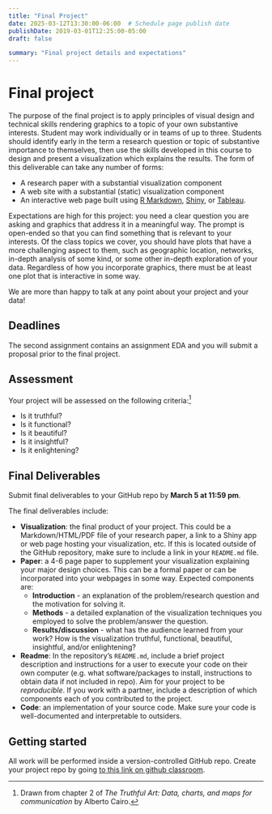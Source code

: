 ```yaml
---
title: "Final Project"
date: 2025-03-12T13:30:00-06:00  # Schedule page publish date
publishDate: 2019-03-01T12:25:00-05:00
draft: false

summary: "Final project details and expectations"
---
```


# Final project

The purpose of the final project is to apply principles of visual design and technical skills rendering graphics to a topic of your own substantive interests. Student may work individually or in teams of up to three. Students should identify early in the term a research question or topic of substantive importance to themselves, then use the skills developed in this course to design and present a visualization which explains the results. The form of this deliverable can take any number of forms: 

* A research paper with a substantial visualization component
* A web site with a substantial (static) visualization component
* An interactive web page built using [R Markdown](http://rmarkdown.rstudio.com/), [Shiny](https://shiny.rstudio.com/), or [Tableau](https://public.tableau.com/).
<!-- [D3](https://d3js.org/) -->

Expectations are high for this project: you need a clear question you are asking and graphics that address it in a meaningful way. The prompt is open-ended so that you can find something that is relevant to your interests. Of the class topics we cover, you should have plots that have a more challenging aspect to them, such as geographic location, networks, in-depth analysis of some kind, or some other in-depth exploration of your data. Regardless of how you incorporate graphics, there must be at least one plot that is interactive in some way.  

We are more than happy to talk at any point about your project and your data!

## Deadlines

The second assignment contains an assignment EDA and you will submit a proposal prior to the final project. <!--Students will present their projects to the class on **Wednesday, March 31**. Projects must be fully complete and submitted for grading by **Sunday, June 4 at 11:59 pm**. -->

## Assessment

Your project will be assessed on the following criteria:^[Drawn from chapter 2 of *The Truthful Art: Data, charts, and maps for communication* by Alberto Cairo.]

* Is it truthful?
* Is it functional?
* Is it beautiful?
* Is it insightful?
* Is it enlightening?


## Final Deliverables

Submit final deliverables to your GitHub repo by **March 5 at 11:59 pm**.

The final deliverables include:

* **Visualization**: the final product of your project. This could be a Markdown/HTML/PDF file of your research paper, a link to a Shiny app or web page hosting your visualization, etc. If this is located outside of the GitHub repository, make sure to include a link in your `README.md` file.
* **Paper**: a 4-6 page paper to supplement your visualization explaining your major design choices. This can be a formal paper or can be incorporated into your webpages in some way. Expected components are:
  * **Introduction** - an explanation of the problem/research question and the motivation for solving it.
  * **Methods** - a detailed explanation of the visualization techniques you employed to solve the problem/answer the question.
  * **Results/discussion** - what has the audience learned from your work? How is the visualization truthful, functional, beautiful, insightful, and/or enlightening?
* **Readme**: In the repository's `README.md`, include a brief project description and instructions for a user to execute your code on their own computer (e.g. what software/packages to install, instructions to obtain data if not included in repo). Aim for your project to be *reproducible*. If you work with a partner, include a description of which components each of you contributed to the project.
* **Code**: an implementation of your source code. Make sure your code is well-documented and interpretable to outsiders.

## Getting started

All work will be performed inside a version-controlled GitHub repo. Create your project repo by going [to this link on github classroom](https://classroom.github.com/a/GVYlvom8).
